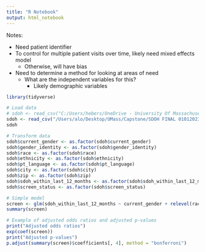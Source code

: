 ```yaml
---
title: "R Notebook"
output: html_notebook
---
```


Notes: 

- Need patient identifier
- To control for multiple patient visits over time, likely need mixed effects 
  model
  - Otherwise, will have bias
- Need to determine a method for looking at areas of need
  - What are the independent variables for this?
    - Likely demographic variables


```r
library(tidyverse)
```

```r
# Load data
# sdoh <- read_csv("C:/Users/hebers/OneDrive - University Of Massachusetts Medical School/Documents/UMass Projects/sdoh-lo/SDOH Data - September 2024.csv")
sdoh <- read_csv("/Users/alo/Desktop/UMass/Capstone/SDOH FINAL 01012023 to 05312024.csv") #Alex's directory!
sdoh
```

```r
# Transform data
sdoh$current_gender <- as.factor(sdoh$current_gender)
sdoh$gender_identity <- as.factor(sdoh$gender_identity)
sdoh$race <- as.factor(sdoh$race)
sdoh$ethnicity <- as.factor(sdoh$ethnicity)
sdoh$pt_language <- as.factor(sdoh$pt_language)
sdoh$city <- as.factor(sdoh$city)
sdoh$zip <- as.factor(sdoh$zip)
sdoh$sdoh_within_last_12_months <- as.factor(sdoh$sdoh_within_last_12_months)
sdoh$screen_status <- as.factor(sdoh$screen_status)
```

```r
# Simple model
screen <- glm(sdoh_within_last_12_months ~ current_gender + relevel(race, ref = "White"), family = "binomial", data = sdoh)
summary(screen)
```

```r
# Example of adjusted odds ratios and adjusted p-values
print("Adjusted odds ratios")
exp(coef(screen))
print("Adjusted p-values")
p.adjust(summary(screen)$coefficients[, 4], method = "bonferroni")
```


